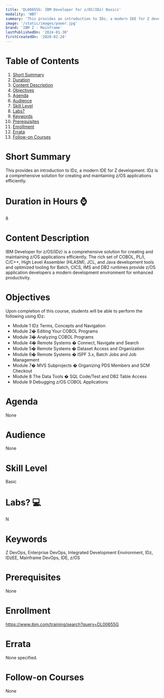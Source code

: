 ```yaml
---
title: 'DL00655G: IBM Developer for z/OS(IDz) Basics'
modality: 'WBT'
summary: 'This provides an introduction to IDz, a modern IDE for Z development. IDz is a comprehensive solution for creating and maintaining z/OS applications efficiently.'
image: '/static/images/power.jpg'
brand: 'IBM Z - Mainframe'
lastPublishedOn: '2024-01-30'
firstCreatedOn: '2020-02-28'
---
```

# Table of Contents
1.  [Short Summary](#short-summary)
2.  [Duration](#duration-in-hours-)
3.  [Content Description](#content-description)
4.  [Objectives](#objectives)
5.  [Agenda](#agenda)
6.  [Audience](#audience)
7.  [Skill Level](#skill-level)
8.  [Labs?](#labs-)
9.  [Keywords](#keywords)
10. [Prerequisites](#prerequisites)
11. [Enrollment](#enrollment)
12. [Errata](#errata)
13. [Follow-on Courses](#follow-on-courses)

# Short Summary
This provides an introduction to IDz, a modern IDE for Z development. IDz is a comprehensive solution for creating and maintaining z/OS applications efficiently.

# Duration in Hours ⌚
8

# Content Description
IBM Developer for z/OS(IDz) is a comprehensive solution for creating and maintaining z/OS applications efficiently. The rich set of COBOL, PL/I, C/C++, High Level Assembler (HLASM), JCL, and Java development tools and optimized tooling for Batch, CICS, IMS and DB2 runtimes provide z/OS application developers a modern development environment for enhanced productivity.



# Objectives
Upon completion of this course, students will be able to perform the following using IDz:

* Module 1 IDz Terms, Concepts and Navigation
* Module 2� Editing Your COBOL Programs
* Module 3� Analyzing COBOL Programs
* Module 4� Remote Systems � Connect, Navigate and Search
* Module 5� Remote Systems � Dataset Access and Organization
* Module 6� Remote Systems � ISPF 3.x, Batch Jobs and Job Management
* Module 7� MVS Subprojects � Organizing PDS Members and SCM Checkout
* Module 8 The Data Tools � SQL Code/Test and DB2 Table Access
* Module 9 Debugging z/OS COBOL Applications


# Agenda
None

# Audience
None

# Skill Level
Basic

# Labs? 💻
N

# Keywords
Z DevOps, Enterprise DevOps, Integrated Development Environment, IDz, IDzEE, Mainframe DevOps, IDE, z/OS

# Prerequisites
None

# Enrollment
https://www.ibm.com/training/search?query=DL00655G

# Errata
None specified.

# Follow-on Courses
None

